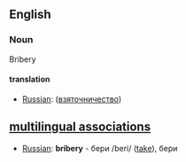 ==English==

===Noun===
Bribery

====translation====
*[[Russian]]: ([[:ru:взяточничество|взяточничество]]) 

==[[multilingual associations]]==
*[[Russian]]: '''bribery''' - бери /beri/ ([[take]]), бери